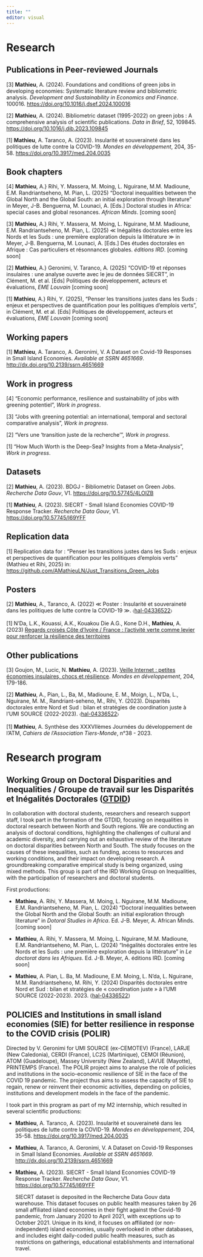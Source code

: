 ```yaml
---
title: ""
editor: visual
---
```


# Research

## Publications in Peer-reviewed Journals

\[3\] **Mathieu**, A. (2024). Foundations and conditions of green jobs in developing economies: Systematic literature review and bibliometric analysis. *Development and Sustainability in Economics and Finance*. 100016. <https://doi.org/10.1016/j.dsef.2024.100016>

\[2\] **Mathieu**, A. (2024). Bibliometric dataset (1995-2022) on green jobs : A comprehensive analysis of scientific publications. *Data in Brief*, 52, 109845. <https://doi.org/10.1016/j.dib.2023.109845>

\[1\] **Mathieu**, A. Taranco, A. (2023). Insularité et souveraineté dans les politiques de lutte contre la COVID-19. *Mondes en développement*, 204, 35-58. <https://doi.org/10.3917/med.204.0035>

## Book chapters

\[4\] **Mathieu**, A.} Rihi, Y. Massera, M. Moing, L. Nguirane, M.M. Madioune, E.M. Randriantseheno, M. Pian, L. (2025) “Doctoral inequalities between the Global North and the Global South: an initial exploration through literature” in Meyer, J-B. Benguerna, M. Lounaci, A. \[Eds.\] Doctoral studies in Africa: special cases and global resonances. *African Minds*. \[coming soon\]

\[3\] **Mathieu**, A.} Rihi, Y. Massera, M. Moing, L. Nguirane, M.M. Madioune, E.M. Randriantseheno, M. Pian, L. (2025) ≪ Inégalités doctorales entre les Nords et les Suds : une première exploration depuis la littérature ≫ in Meyer, J-B. Benguerna, M. Lounaci, A. \[Eds.\] Des études doctorales en Afrique : Cas particuliers et résonnances globales. *éditions IRD*. \[coming soon\]

\[2\] **Mathieu**, A.} Geronimi, V. Taranco, A. (2025) "COVID-19 et réponses insulaires : une analyse ouverte avec le jeu de données SIECRT", in Clément, M. et al. \[Eds\] Politiques de développement, acteurs et évaluations, *EME Louvain* \[coming soon\]

\[1\] **Mathieu**, A.} Rihi, Y. (2025), "Penser les transitions justes dans les Suds : enjeux et perspectives de quantification pour les politiques d'emplois verts", in Clément, M. et al. \[Eds\] Politiques de développement, acteurs et évaluations, *EME Louvain* \[coming soon\]

## Working papers

\[1\] **Mathieu**, A. Taranco, A. Geronimi, V. A Dataset on Covid-19 Responses in Small Island Economies. *Available at SSRN 4651669*. <http://dx.doi.org/10.2139/ssrn.4651669>

## Work in progress

\[4\] "Economic performance, resilience and sustainability of jobs with greening potentiel", *Work in progress*.

\[3\] "Jobs with greening potential: an international, temporal and sectoral comparative analysis", *Work in progress*.

\[2\] "Vers une 'transition juste de la recherche'", *Work in progress*.

\[1\] "How Much Worth is the Deep-Sea? Insights from a Meta-Analysis", *Work in progress*.

## Datasets

\[2\] **Mathieu**, A. (2023). BDGJ - Bibliometric Dataset on Green Jobs. *Recherche Data Gouv*, V1. <https://doi.org/10.57745/4LOIZB>

\[1\] **Mathieu**, A. (2023). SIECRT - Small Island Economies COVID-19 Response Tracker. *Recherche Data Gouv*, V1. <https://doi.org/10.57745/I69YFF>

## Replication data

\[1\] Replication data for : "Penser les transitions justes dans les Suds : enjeux et perspectives de quantification pour les politiques d'emplois verts" (Mathieu et Rihi, 2025) in: <https://github.com/AMathieuLN/Just_Transitions_Green_Jobs>

## Posters

\[2\] **Mathieu**, A., Taranco, A. (2022) ≪ Poster : Insularité et souveraineté dans les politiques de lutte contre la COVID-19 ≫. 〈[hal-04336522](https://universite-paris-saclay.hal.science/hal-04201117)〉

\[1\] N'Da, L.K., Kouassi, A.K., Kouakou Die A.G., Kone D.H., **Mathieu**, A. (2023) [Regards croisés Côte d'Ivoire / France : l'activité verte comme levier pour renforcer la résilience des territoires](https://www.umi-source.uvsq.fr/les-journees-scientifiques-de-lumi-source-2023)

## Other publications

\[3\] Goujon, M., Lucic, N. **Mathieu**, A. (2023). [Veille Internet : petites économies insulaires, chocs et résilience](https://www-cairn-info.ezproxy.universite-paris-saclay.fr/revue-mondes-en-developpement-2023-4-page-179.htm). *Mondes en développement*, 204, 179-186.

\[2\] **Mathieu**, A., Pian, L., Ba, M., Madioune, E. M., Moign, L., N'Da, L., Nguirane, M. M., Randriant-seheno, M., Rihi, Y. (2023). Disparités doctorales entre Nord et Sud : bilan et stratégies de coordination juste à l'UMI SOURCE (2022-2023). 〈[hal-04336522](https://hal-lara.archives-ouvertes.fr/hal-04336522)〉

\[1\] **Mathieu**, A. Synthèse des XXXVIIèmes Journées du développement de l'ATM, *Cahiers de l'Association Tiers-Monde*, n°38 - 2023.

# Research program

## Working Group on Doctoral Disparities and Inequalities / Groupe de travail sur les Disparités et Inégalités Doctorales ([GTDID](https://www.umi-source.uvsq.fr/gt-disparites-et-inegalites-doctorales))

In collaboration with doctoral students, researchers and research support staff, I took part in the formation of the GTDID, focusing on inequalities in doctoral research between North and South regions. We are conducting an analysis of doctoral conditions, highlighting the challenges of cultural and academic diversity, and carrying out an exhaustive review of the literature on doctoral disparities between North and South. The study focuses on the causes of these inequalities, such as funding, access to resources and working conditions, and their impact on developing research. A groundbreaking comparative empirical study is being organized, using mixed methods. This group is part of the IRD Working Group on Inequalities, with the participation of researchers and doctoral students.

First productions:

-   **Mathieu**, A. Rihi, Y. Massera, M. Moing, L. Nguirane, M.M. Madioune, E.M. Randriantseheno, M. Pian, L. (2024) "Doctoral inequalities between the Global North and the Global South: an initial exploration through literature" in *Dotoral Studies in Africa*. Ed. J-B. Meyer, A. African Minds. \[coming soon\]

-   **Mathieu**, A. Rihi, Y. Massera, M. Moing, L. Nguirane, M.M. Madioune, E.M. Randriantseheno, M. Pian, L. (2024) "Inégalités doctorales entre les Nords et les Suds : une première exploration depuis la littérature" in *Le doctorat dans les Afriques*. Ed. J-B. Meyer, A. éditions IRD. \[coming soon\]

-   **Mathieu**, A. Pian, L. Ba, M. Madioune, E.M. Moing, L. N'da, L. Nguirane, M.M. Randriantseheno, M. Rihi, Y. (2024) Disparités doctorales entre Nord et Sud : bilan et stratégies de « coordination juste » à l'UMI SOURCE (2022-2023). 2023. ⟨[hal-04336522](https://hal-lara.archives-ouvertes.fr/hal-04336522)⟩

## POLICIES and Institutions in small island economies (SIE) for better resilience in response to the COVID crisis (POLIR)

Directed by V. Geronimi for UMI SOURCE (ex-CEMOTEV) (France), LARJE (New Caledonia), CERDI (France), LC2S (Martinique), CEMOI (Réunion), ATOM (Guadeloupe), Massey University (New Zealand), LAVUE (Mayotte), PRINTEMPS (France). The POLIR project aims to analyse the role of policies and institutions in the socio-economic resilience of SIE in the face of the COVID 19 pandemic. The project thus aims to assess the capacity of SIE to regain, renew or reinvent their economic activities, depending on policies, institutions and development models in the face of the pandemic.

I took part in this program as part of my M2 internship, which resulted in several scientific productions:

-   **Mathieu**, A. Taranco, A. (2023). Insularité et souveraineté dans les politiques de lutte contre la COVID-19. *Mondes en développement*, 204, 35-58. <https://doi.org/10.3917/med.204.0035>

-   **Mathieu**, A. Taranco, A. Geronimi, V. A Dataset on Covid-19 Responses in Small Island Economies. *Available at SSRN 4651669*. <http://dx.doi.org/10.2139/ssrn.4651669>

-   **Mathieu**, A. (2023). SIECRT - Small Island Economies COVID-19 Response Tracker. *Recherche Data Gouv*, V1. <https://doi.org/10.57745/I69YFF>

    SIECRT dataset is deposited in the Recherche Data Gouv data warehouse. This dataset focuses on public health measures taken by 26 small affiliated island economies in their fight against the Covid-19 pandemic, from January 2020 to April 2021, with exceptions up to October 2021. Unique in its kind, it focuses on affiliated (or non-independent) island economies, usually overlooked in other databases, and includes eight daily-coded public health measures, such as restrictions on gatherings, educational establishments and international travel.

